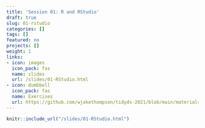 ```yaml
---
title: 'Session 01: R and RStudio'
draft: true
slug: 01-rstudio
categories: []
tags: []
featured: no
projects: []
weight: 1
links:
- icon: images
  icon_pack: fas
  name: slides
  url: /slides/01-RStudio.html
- icon: dumbbell
  icon_pack: fas
  name: Exercises
  url: https://github.com/wjakethompson/tidyds-2021/blob/main/materials/exercises/01-getting-started.Rmd
---
```


```r
knitr::include_url("/slides/01-RStudio.html")
```
